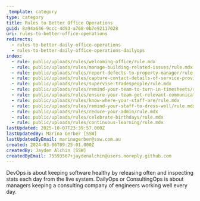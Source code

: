 ```yaml
---
_template: category
type: category
title: Rules to Better Office Operations
guid: 8a94a646-9ccc-4d93-a768-0b7e92117028
uri: rules-to-better-office-operations
redirects:
  - rules-to-better-daily-office-operations
  - rules-to-better-daily-office-operations-dailyops
index:
  - rule: public/uploads/rules/welcoming-office/rule.mdx
  - rule: public/uploads/rules/manage-building-related-issues/rule.mdx
  - rule: public/uploads/rules/report-defects-to-property-manager/rule.mdx
  - rule: public/uploads/rules/capture-contact-details-of-service-providers/rule.mdx
  - rule: public/uploads/rules/supervise-tradespeople/rule.mdx
  - rule: public/uploads/rules/remind-your-team-to-turn-in-timesheets/rule.mdx
  - rule: public/uploads/rules/ensure-your-team-get-relevant-communications/rule.mdx
  - rule: public/uploads/rules/know-where-your-staff-are/rule.mdx
  - rule: public/uploads/rules/remind-your-staff-to-dress-well/rule.mdx
  - rule: public/uploads/rules/reduce-your-admin/rule.mdx
  - rule: public/uploads/rules/celebrate-birthdays/rule.mdx
  - rule: public/uploads/rules/continuous-learning/rule.mdx
lastUpdated: 2025-10-07T23:39:57.000Z
lastUpdatedBy: Marina Gerber [SSW]
lastUpdatedByEmail: marinagerber@ssw.com.au
created: 2024-03-06T09:25:01.000Z
createdBy: Jayden Alchin [SSW]
createdByEmail: 75593567+jaydenalchin@users.noreply.github.com
---
```


DevOps is about keeping software healthy by releasing often and inspecting stats each day from the live system.
DailyOps or ConsultingOps is about managers keeping a consulting company of engineers working well every day.
